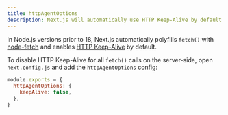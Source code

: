 ```yaml
---
title: httpAgentOptions
description: Next.js will automatically use HTTP Keep-Alive by default. Learn more about how to disable HTTP Keep-Alive here.
---
```


In Node.js versions prior to 18, Next.js automatically polyfills `fetch()` with [node-fetch](/docs/architecture/supported-browsers#polyfills) and enables [HTTP Keep-Alive](https://developer.mozilla.org/en-US/docs/Web/HTTP/Headers/Keep-Alive) by default.

To disable HTTP Keep-Alive for all `fetch()` calls on the server-side, open `next.config.js` and add the `httpAgentOptions` config:

```js filename="next.config.js"
module.exports = {
  httpAgentOptions: {
    keepAlive: false,
  },
}
```
